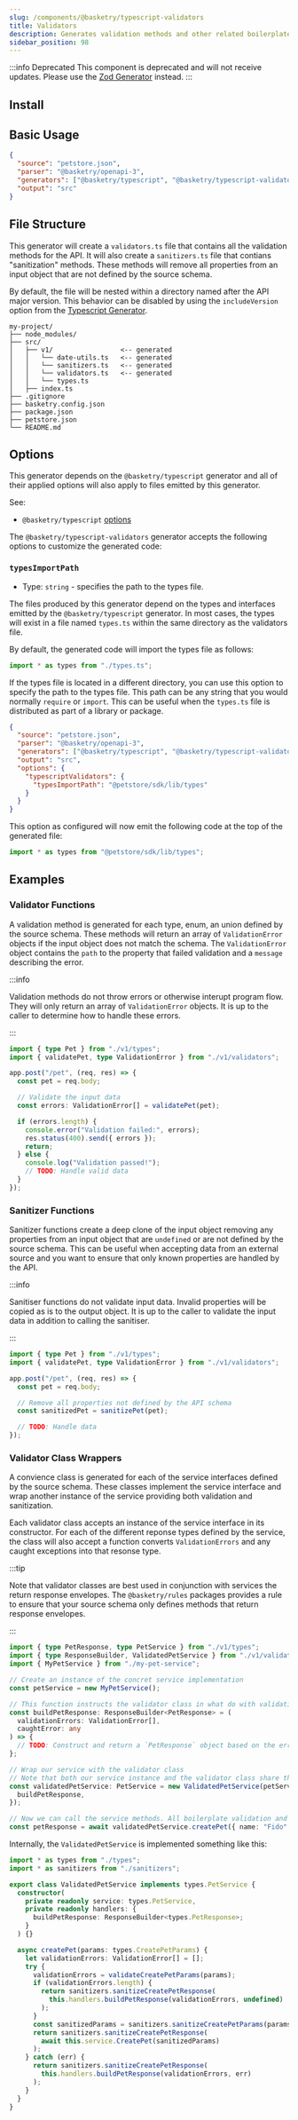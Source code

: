 ```yaml
---
slug: /components/@basketry/typescript-validators
title: Validators
description: Generates validation methods and other related boilerplate
sidebar_position: 98
---
```



:::info Deprecated
This component is deprecated and will not receive updates. Please use the [Zod Generator](/docs/components/@basketry/zod) instead.
:::

## Install

<Install package="@basketry/typescript-validators" />

## Basic Usage

```json title="basketry.config.json"
{
  "source": "petstore.json",
  "parser": "@basketry/openapi-3",
  "generators": ["@basketry/typescript", "@basketry/typescript-validators"],
  "output": "src"
}
```

## File Structure

This generator will create a `validators.ts` file that contains all the validation methods for the API. It will also create a `sanitizers.ts` file that contians "sanitization" methods. These methods will remove all properties from an input object that are not defined by the source schema.

By default, the file will be nested within a directory named after the API major version. This behavior can be disabled by using the `includeVersion` option from the [Typescript Generator](/docs/components/@basketry/typescript).

```
my-project/
├── node_modules/
├── src/
│   ├── v1/                 <-- generated
│   │   └── date-utils.ts   <-- generated
│   │   └── sanitizers.ts   <-- generated
│   │   └── validators.ts   <-- generated
│   │   └── types.ts
│   ├── index.ts
├── .gitignore
├── basketry.config.json
├── package.json
├── petstore.json
└── README.md
```

## Options

This generator depends on the `@basketry/typescript` generator and all of their applied options will also apply to files emitted by this generator.

See:

- `@basketry/typescript` [options](/docs/components/@basketry/typescript#options)

The `@basketry/typescript-validators` generator accepts the following options to customize the generated code:

### `typesImportPath`

- Type: `string` - specifies the path to the types file.

The files produced by this generator depend on the types and interfaces emitted by the `@basketry/typescript` generator. In most cases, the types will exist in a file named `types.ts` within the same directory as the validators file.

By default, the generated code will import the types file as follows:

```typescript title="src/v1/validators.ts"
import * as types from "./types.ts";
```

If the types file is located in a different directory, you can use this option to specify the path to the types file. This path can be any string that you would normally `require` or `import`. This can be useful when the `types.ts` file is distributed as part of a library or package.

```json title="basketry.config.json"
{
  "source": "petstore.json",
  "parser": "@basketry/openapi-3",
  "generators": ["@basketry/typescript", "@basketry/typescript-validators"],
  "output": "src",
  "options": {
    "typescriptValidators": {
      "typesImportPath": "@petstore/sdk/lib/types"
    }
  }
}
```

This option as configured will now emit the following code at the top of the generated file:

```typescript title="src/v1/validators.ts"
import * as types from "@petstore/sdk/lib/types";
```

## Examples

### Validator Functions

A validation method is generated for each type, enum, an union defined by the source schema. These methods will return an array of `ValidationError` objects if the input object does not match the schema. The `ValidationError` object contains the `path` to the property that failed validation and a `message` describing the error.

:::info

Validation methods do not throw errors or otherwise interupt program flow. They will only return an array of `ValidationError` objects. It is up to the caller to determine how to handle these errors.

:::

```typescript title="src/index.ts"
import { type Pet } from "./v1/types";
import { validatePet, type ValidationError } from "./v1/validators";

app.post("/pet", (req, res) => {
  const pet = req.body;

  // Validate the input data
  const errors: ValidationError[] = validatePet(pet);

  if (errors.length) {
    console.error("Validation failed:", errors);
    res.status(400).send({ errors });
    return;
  } else {
    console.log("Validation passed!");
    // TODO: Handle valid data
  }
});
```

### Sanitizer Functions

Sanitizer functions create a deep clone of the input object removing any properties from an input object that are `undefined` or are not defined by the source schema. This can be useful when accepting data from an external source and you want to ensure that only known properties are handled by the API.

:::info

Sanitiser functions do not validate input data. Invalid properties will be copied as is to the output object. It is up to the caller to validate the input data in addition to calling the sanitiser.

:::

```typescript title="src/index.ts"
import { type Pet } from "./v1/types";
import { validatePet, type ValidationError } from "./v1/validators";

app.post("/pet", (req, res) => {
  const pet = req.body;

  // Remove all properties not defined by the API schema
  const sanitizedPet = sanitizePet(pet);

  // TODO: Handle data
});
```

### Validator Class Wrappers

A convience class is generated for each of the service interfaces defined by the source schema. These classes implement the service interface and wrap another instance of the service providing both validation and sanitization.

Each validator class accepts an instance of the service interface in its constructor. For each of the different reponse types defined by the service, the class will also accept a function converts `ValidationErrors` and any caught exceptions into that resonse type.

:::tip

Note that validator classes are best used in conjunction with services the return response envelopes. The `@basketry/rules` packages provides a rule to ensure that your source schema only defines methods that return response envelopes.

:::

```typescript title="src/index.ts"
import { type PetResponse, type PetService } from "./v1/types";
import { type ResponseBuilder, ValidatedPetService } from "./v1/validators";
import { MyPetService } from "./my-pet-service";

// Create an instance of the concret service implementation
const petService = new MyPetService();

// This function instructs the validator class in what do with validation errors
const buildPetResponse: ResponseBuilder<PetResponse> = (
  validationErrors: ValidationError[],
  caughtError: any
) => {
  // TODO: Construct and return a `PetResponse` object based on the errors
};

// Wrap our service with the validator class
// Note that both our service instance and the validator class share the same `PetService` interface
const validatedPetService: PetService = new ValidatedPetService(petService, {
  buildPetResponse,
});

// Now we can call the service methods. All boilerplate validation and sanitization is handled for us.
const petResponse = await validatedPetService.createPet({ name: "Fido" });
```

Internally, the `ValidatedPetService` is implemented something like this:

```typescript title="src/v1/validators.ts"
import * as types from "./types";
import * as sanitizers from "./sanitizers";

export class ValidatedPetService implements types.PetService {
  constructor(
    private readonly service: types.PetService,
    private readonly handlers: {
      buildPetResponse: ResponseBuilder<types.PetResponse>;
    }
  ) {}

  async createPet(params: types.CreatePetParams) {
    let validationErrors: ValidationError[] = [];
    try {
      validationErrors = validateCreatePetParams(params);
      if (validationErrors.length) {
        return sanitizers.sanitizeCreatePetResponse(
          this.handlers.buildPetResponse(validationErrors, undefined)
        );
      }
      const sanitizedParams = sanitizers.sanitizeCreatePetParams(params);
      return sanitizers.sanitizeCreatePetResponse(
        await this.service.CreatePet(sanitizedParams)
      );
    } catch (err) {
      return sanitizers.sanitizeCreatePetResponse(
        this.handlers.buildPetResponse(validationErrors, err)
      );
    }
  }
}
```
